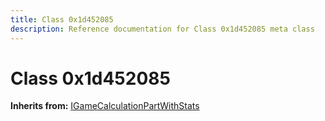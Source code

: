 ```yaml
---
title: Class 0x1d452085
description: Reference documentation for Class 0x1d452085 meta class
---
```



# Class 0x1d452085

**Inherits from:** [IGameCalculationPartWithStats](/classes/igamecalculationpartwithstats)

<ClassDetails file="/db/classes/0x1d452085.a496eec831ef.json" />

